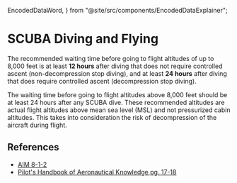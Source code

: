   EncodedDataWord,
} from "@site/src/components/EncodedDataExplainer";

# SCUBA Diving and Flying

The recommended waiting time before going to flight altitudes of up to 8,000
feet is at least **12 hours** after diving that does not require controlled
ascent (non-decompression stop diving), and at least **24 hours** after diving
that does require controlled ascent (decompression stop diving).

The waiting time before going to flight altitudes above 8,000 feet should be at
least 24 hours after any SCUBA dive. These recommended altitudes are actual
flight altitudes above mean sea level (MSL) and not pressurized cabin altitudes.
This takes into consideration the risk of decompression of the aircraft during
flight.

## References

- [AIM 8-1-2](/_references/AIM/8-1-2)
- [Pilot's Handbook of Aeronautical Knowledge pg. 17-18](/_references/PHAK/17-18)
